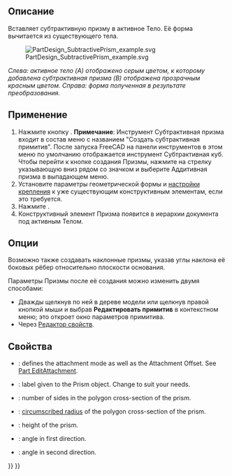 <languages/>

{{Docnav/ru
|[[PartDesign_SubtractiveTorus/ru|Субтрактивный тор]]
|[[PartDesign_SubtractiveWedge/ru|Субтрактивный клин]]
|[[PartDesign_Workbench/ru|Верстак PartDesign]]
|IconL=PartDesign_SubtractiveTorus.svg
|IconR=PartDesign_SubtractiveWedge.svg
|IconC=Workbench_PartDesign.svg
}}

{{GuiCommand/ru
|Name/ru=Субтрактивная призма
|Name=PartDesign_SubtractivePrism
|MenuLocation=Part Design → Создать субтрактивный примитив → Субтрактивная призма
|Workbenches=[[PartDesign_Workbench/ru|PartDesign]]
|Version=0.17
|SeeAlso=[[PartDesign_CompPrimitiveSubtractive/ru|Создать субтрактивный примитив]], [[PartDesign_AdditivePrism/ru|Аддитивная призма]]
}}

<span id="Description"></span>
==Описание==

Вставляет субтрактивную призму в активное Тело. Её форма вычитается из существующего тела.

[[File:PartDesign_SubtractivePrism_example.svg|none]]

''Слева: активное тело (A) отображено серым цветом, к которому добавлена субтрактивная призма (B) отображена прозрачным красным цветом. Справа: форма полученная в результате преобразования.''

<span id="Usage"></span>
==Применение==

# Нажмите кнопку {{Button|[[Image:PartDesign SubtractivePrism.svg|24px]] '''Субтрактивная призма'''}}. '''Примечание''': Инструмент Субтрактивная призма входит в состав меню с названием "Создать субтрактивная примитив". После запуска FreeCAD на панели инструментов в этом меню по умолчанию отображается инструмент Субтрактивная куб. Чтобы перейти к кнопке создания Призмы, нажмите на стрелку указывающую вниз рядом со значком и выберите Аддитивная призма в выпадающем меню.
# Установите параметры геометрической формы и [[Part_EditAttachment/ru|настройки крепления]] к уже существующим конструктивным элементам, если это требуется.
# Нажмите {{Button|OK}}.
# Конструктивный элемент Призма появится в иерархии документа под активным Телом.

<span id="Options"></span>
==Опции==

<div class="mw-translate-fuzzy">
Возможно также создавать наклонные призмы, указав углы наклона её боковых рёбер относительно плоскости основания. {{Version/ru|0.19}}
</div>

Параметры Призмы после её создания можно изменить двумя способами:
* Дважды щелкнув по ней в дереве модели или щелкнув правой кнопкой мыши и выбрав '''Редактировать примитив''' в контекстном меню; это откроет окно параметров примитива.
* Через [[Property_editor/ru|Редактор свойств]].

<span id="Properties"></span>
==Свойства==

* {{PropertyData|Attachment}}: defines the attachment mode as well as the Attachment Offset. See [[Part_EditAttachment|Part EditAttachment]].
* {{PropertyData|Label}}: label given to the Prism object. Change to suit your needs.
* {{PropertyData|Polygon}}: number of sides in the polygon cross-section of the prism.
* {{PropertyData|Circumradius}}: [https://en.wikipedia.org/wiki/Circumscribed_circle circumscribed radius] of the polygon cross-section of the prism.
* {{PropertyData|Height}}: height of the prism.
* {{PropertyData|First Angle}}: angle in first direction.
* {{PropertyData|Second Angle}}: angle in second direction.


{{Docnav/ru
|[[PartDesign_SubtractiveTorus/ru|Субтрактивный тор]]
|[[PartDesign_SubtractiveWedge/ru|Субтрактивный клин]]
|[[PartDesign_Workbench/ru|Верстак PartDesign]]
|IconL=PartDesign_SubtractiveTorus.svg
|IconR=PartDesign_SubtractiveWedge.svg
|IconC=Workbench_PartDesign.svg
}}

{{PartDesign_Tools_navi{{#translation:}}}}
{{Userdocnavi{{#translation:}}}}